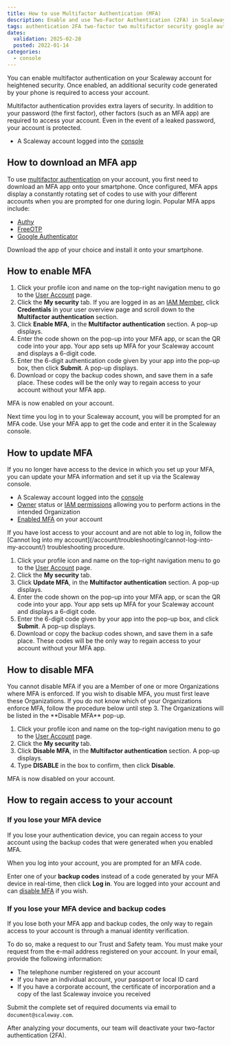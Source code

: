 ```yaml
---
title: How to use Multifactor Authentication (MFA)
description: Enable and use Two-Factor Authentication (2FA) in Scaleway.
tags: authentication 2FA two-factor two multifactor security google authenticator authenticator
dates:
  validation: 2025-02-28
  posted: 2022-01-14
categories:
  - console
---
```



You can enable multifactor authentication on your Scaleway account for heightened security. Once enabled, an additional security code generated by your phone is required to access your account.

Multifactor authentication provides extra layers of security. In addition to your password (the first factor), other factors (such as an MFA app) are required to access your account. Even in the event of a leaked password, your account is protected.

<Requirements />

- A Scaleway account logged into the [console](https://console.scaleway.com)

## How to download an MFA app

To use [multifactor authentication](/account/concepts/#multifactor-authentication-mfa) on your account, you first need to download an MFA app onto your smartphone. Once configured, MFA apps display a constantly rotating set of codes to use with your different accounts when you are prompted for one during login. Popular MFA apps include:
- [Authy](https://authy.com/download/)
- [FreeOTP](https://freeotp.github.io/)
- [Google Authenticator](https://play.google.com/store/apps/details?id=com.google.android.apps.authenticator2&hl=en&gl=US)

Download the app of your choice and install it onto your smartphone.

## How to enable MFA

1. Click your profile icon and name on the top-right navigation menu to go to the [User Account](https://console.scaleway.com/account/security) page.
2. Click the **My security** tab.
    <Message type="important">
      If you are logged in as an [IAM Member](/iam/concepts/#member), click **Credentials** in your user overview page and scroll down to the **Multifactor authentication** section.
    </Message>
3. Click **Enable MFA**, in the **Multifactor authentication** section. A pop-up displays.
4. Enter the code shown on the pop-up into your MFA app, or scan the QR code into your app.
  Your app sets up MFA for your Scaleway account and displays a 6-digit code.
5. Enter the 6-digit authentication code given by your app into the pop-up box, then click **Submit**. A pop-up displays.
6. Download or copy the backup codes shown, and save them in a safe place. These codes will be the only way to regain access to your account without your MFA app.

MFA is now enabled on your account.

Next time you log in to your Scaleway account, you will be prompted for an MFA code. Use your MFA app to get the code and enter it in the Scaleway console.

## How to update MFA

If you no longer have access to the device in which you set up your MFA, you can update your MFA information and set it up via the Scaleway console.

<Requirements />

- A Scaleway account logged into the [console](https://console.scaleway.com)
- [Owner](/iam/concepts/#owner) status or [IAM permissions](/iam/concepts/#permission) allowing you to perform actions in the intended Organization
- [Enabled MFA](#how-to-enable-mfa) on your account

<Message type="important">
  If you have lost access to your account and are not able to log in, follow the [Cannot log into my account](/account/troubleshooting/cannot-log-into-my-account/) troubleshooting procedure.
</Message>

1. Click your profile icon and name on the top-right navigation menu to go to the [User Account](https://console.scaleway.com/account/security) page.
2. Click the **My security** tab.
3. Click **Update MFA**, in the **Multifactor authentication** section. A pop-up displays.
4. Enter the code shown on the pop-up into your MFA app, or scan the QR code into your app.
  Your app sets up MFA for your Scaleway account and displays a 6-digit code.
5. Enter the 6-digit code given by your app into the pop-up box, and click **Submit**. A pop-up displays.
6. Download or copy the backup codes shown, and save them in a safe place. These codes will be the only way to regain access to your account without your MFA app.

## How to disable MFA

<Message type="important">
  You cannot disable MFA if you are a Member of one or more Organizations where MFA is enforced. If you wish to disable MFA, you must first leave these Organizations. If you do not know which of your Organizations enforce MFA, follow the procedure below until step 3. The Organizations will be listed in the **Disable MFA** pop-up.
</Message>

1. Click your profile icon and name on the top-right navigation menu to go to the [User Account](https://console.scaleway.com/account/security) page.
2. Click the **My security** tab.
3. Click **Disable MFA**, in the **Multifactor authentication** section. A pop-up displays.
4. Type **DISABLE** in the box to confirm, then click **Disable**.

MFA is now disabled on your account.

## How to regain access to your account

### If you lose your MFA device

If you lose your authentication device, you can regain access to your account using the backup codes that were generated when you enabled MFA.

When you log into your account, you are prompted for an MFA code.

Enter one of your **backup codes** instead of a code generated by your MFA device in real-time, then click **Log in**. You are logged into your account and can [disable MFA](#how-to-disable-mfa) if you wish.

### If you lose your MFA device and backup codes

If you lose both your MFA app and backup codes, the only way to regain access to your account is through a manual identity verification.

To do so, make a request to our Trust and Safety team. You must make your request from the e-mail address registered on your account. In your email, provide the following information:

- The telephone number registered on your account
- If you have an individual account, your passport or local ID card
- If you have a corporate account, the certificate of incorporation and a copy of the last Scaleway invoice you received

Submit the complete set of required documents via email to `document@scaleway.com`.

After analyzing your documents, our team will deactivate your two-factor authentication (2FA).
